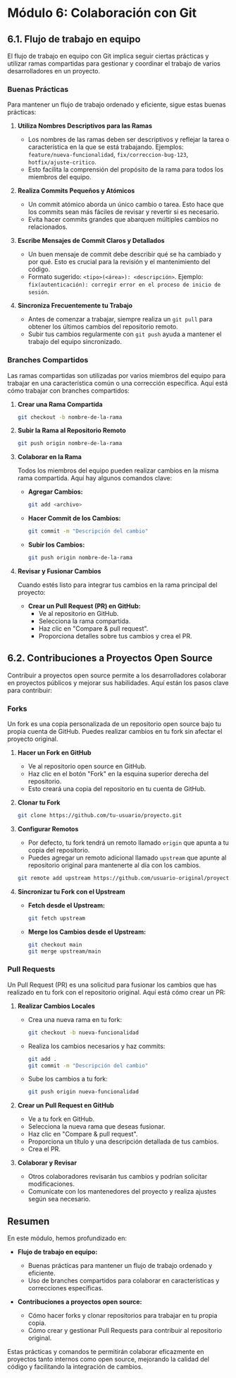 # Módulo 6: Colaboración con Git

## 6.1. Flujo de trabajo en equipo

El flujo de trabajo en equipo con Git implica seguir ciertas prácticas y utilizar ramas compartidas para gestionar y coordinar el trabajo de varios desarrolladores en un proyecto.

### Buenas Prácticas

Para mantener un flujo de trabajo ordenado y eficiente, sigue estas buenas prácticas:

1. **Utiliza Nombres Descriptivos para las Ramas**
   - Los nombres de las ramas deben ser descriptivos y reflejar la tarea o característica en la que se está trabajando. Ejemplos: `feature/nueva-funcionalidad`, `fix/correccion-bug-123`, `hotfix/ajuste-critico`.
   - Esto facilita la comprensión del propósito de la rama para todos los miembros del equipo.

2. **Realiza Commits Pequeños y Atómicos**
   - Un commit atómico aborda un único cambio o tarea. Esto hace que los commits sean más fáciles de revisar y revertir si es necesario.
   - Evita hacer commits grandes que abarquen múltiples cambios no relacionados.

3. **Escribe Mensajes de Commit Claros y Detallados**
   - Un buen mensaje de commit debe describir qué se ha cambiado y por qué. Esto es crucial para la revisión y el mantenimiento del código.
   - Formato sugerido: `<tipo>(<área>): <descripción>`. Ejemplo: `fix(autenticación): corregir error en el proceso de inicio de sesión`.

4. **Sincroniza Frecuentemente tu Trabajo**
   - Antes de comenzar a trabajar, siempre realiza un `git pull` para obtener los últimos cambios del repositorio remoto.
   - Subir tus cambios regularmente con `git push` ayuda a mantener el trabajo del equipo sincronizado.

### Branches Compartidos

Las ramas compartidas son utilizadas por varios miembros del equipo para trabajar en una característica común o una corrección específica. Aquí está cómo trabajar con branches compartidos:

1. **Crear una Rama Compartida**

   ```bash
   git checkout -b nombre-de-la-rama
   ```

2. **Subir la Rama al Repositorio Remoto**

   ```bash
   git push origin nombre-de-la-rama
   ```

3. **Colaborar en la Rama**

   Todos los miembros del equipo pueden realizar cambios en la misma rama compartida. Aquí hay algunos comandos clave:

   - **Agregar Cambios:**
     ```bash
     git add <archivo>
     ```

   - **Hacer Commit de los Cambios:**
     ```bash
     git commit -m "Descripción del cambio"
     ```

   - **Subir los Cambios:**
     ```bash
     git push origin nombre-de-la-rama
     ```

4. **Revisar y Fusionar Cambios**

   Cuando estés listo para integrar tus cambios en la rama principal del proyecto:

   - **Crear un Pull Request (PR) en GitHub:**
     - Ve al repositorio en GitHub.
     - Selecciona la rama compartida.
     - Haz clic en "Compare & pull request".
     - Proporciona detalles sobre tus cambios y crea el PR.

## 6.2. Contribuciones a Proyectos Open Source

Contribuir a proyectos open source permite a los desarrolladores colaborar en proyectos públicos y mejorar sus habilidades. Aquí están los pasos clave para contribuir:

### Forks

Un fork es una copia personalizada de un repositorio open source bajo tu propia cuenta de GitHub. Puedes realizar cambios en tu fork sin afectar el proyecto original.

1. **Hacer un Fork en GitHub**

   - Ve al repositorio open source en GitHub.
   - Haz clic en el botón "Fork" en la esquina superior derecha del repositorio.
   - Esto creará una copia del repositorio en tu cuenta de GitHub.

2. **Clonar tu Fork**

   ```bash
   git clone https://github.com/tu-usuario/proyecto.git
   ```

3. **Configurar Remotos**

   - Por defecto, tu fork tendrá un remoto llamado `origin` que apunta a tu copia del repositorio.
   - Puedes agregar un remoto adicional llamado `upstream` que apunte al repositorio original para mantenerte al día con los cambios.

   ```bash
   git remote add upstream https://github.com/usuario-original/proyecto.git
   ```

4. **Sincronizar tu Fork con el Upstream**

   - **Fetch desde el Upstream:**
     ```bash
     git fetch upstream
     ```

   - **Merge los Cambios desde el Upstream:**
     ```bash
     git checkout main
     git merge upstream/main
     ```

### Pull Requests

Un Pull Request (PR) es una solicitud para fusionar los cambios que has realizado en tu fork con el repositorio original. Aquí está cómo crear un PR:

1. **Realizar Cambios Locales**

   - Crea una nueva rama en tu fork:
     ```bash
     git checkout -b nueva-funcionalidad
     ```

   - Realiza los cambios necesarios y haz commits:
     ```bash
     git add .
     git commit -m "Descripción del cambio"
     ```

   - Sube los cambios a tu fork:
     ```bash
     git push origin nueva-funcionalidad
     ```

2. **Crear un Pull Request en GitHub**

   - Ve a tu fork en GitHub.
   - Selecciona la nueva rama que deseas fusionar.
   - Haz clic en "Compare & pull request".
   - Proporciona un título y una descripción detallada de tus cambios.
   - Crea el PR.

3. **Colaborar y Revisar**

   - Otros colaboradores revisarán tus cambios y podrían solicitar modificaciones.
   - Comunícate con los mantenedores del proyecto y realiza ajustes según sea necesario.

## Resumen

En este módulo, hemos profundizado en:

- **Flujo de trabajo en equipo:**
  - Buenas prácticas para mantener un flujo de trabajo ordenado y eficiente.
  - Uso de branches compartidos para colaborar en características y correcciones específicas.

- **Contribuciones a proyectos open source:**
  - Cómo hacer forks y clonar repositorios para trabajar en tu propia copia.
  - Cómo crear y gestionar Pull Requests para contribuir al repositorio original.

Estas prácticas y comandos te permitirán colaborar eficazmente en proyectos tanto internos como open source, mejorando la calidad del código y facilitando la integración de cambios.